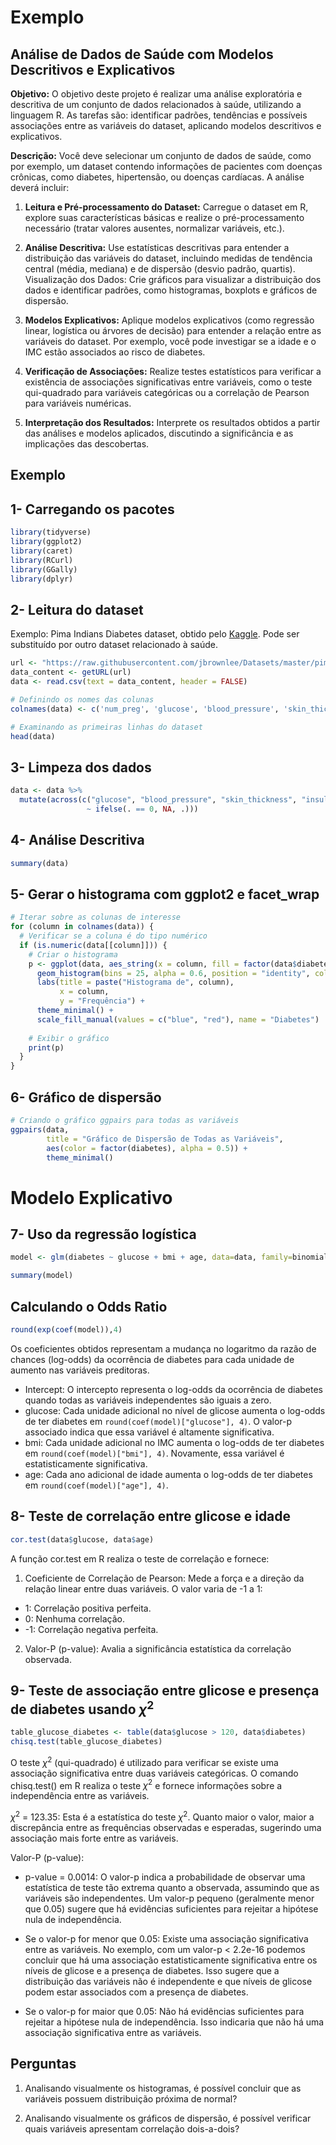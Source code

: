 
# Exemplo

## Análise de Dados de Saúde com Modelos Descritivos e Explicativos

**Objetivo:** O objetivo deste projeto é realizar uma análise exploratória e descritiva de um conjunto de dados relacionados à saúde, utilizando a linguagem R. As tarefas são: identificar padrões, tendências e possíveis associações entre as variáveis do dataset, aplicando modelos descritivos e explicativos.

**Descrição:** Você deve selecionar um conjunto de dados de saúde, como por exemplo, um dataset contendo informações de pacientes com doenças crônicas, como diabetes, hipertensão, ou doenças cardíacas. A análise deverá incluir:

1. **Leitura e Pré-processamento do Dataset:** Carregue o dataset em R, explore suas características básicas e realize o pré-processamento necessário (tratar valores ausentes, normalizar variáveis, etc.).

2. **Análise Descritiva:** Use estatísticas descritivas para entender a distribuição das variáveis do dataset, incluindo medidas de tendência central (média, mediana) e de dispersão (desvio padrão, quartis).
Visualização dos Dados: Crie gráficos para visualizar a distribuição dos dados e identificar padrões, como histogramas, boxplots e gráficos de dispersão.

3. **Modelos Explicativos:** Aplique modelos explicativos (como regressão linear, logística ou árvores de decisão) para entender a relação entre as variáveis do dataset. Por exemplo, você pode investigar se a idade e o IMC estão associados ao risco de diabetes.

4. **Verificação de Associações:** Realize testes estatísticos para verificar a existência de associações significativas entre variáveis, como o teste qui-quadrado para variáveis categóricas ou a correlação de Pearson para variáveis numéricas.

5. **Interpretação dos Resultados:** Interprete os resultados obtidos a partir das análises e modelos aplicados, discutindo a significância e as implicações das descobertas.

## Exemplo

## 1- Carregando os pacotes

```r
library(tidyverse)
library(ggplot2)
library(caret)
library(RCurl)
library(GGally)
library(dplyr)
```
## 2- Leitura do dataset

Exemplo: Pima Indians Diabetes dataset, obtido pelo [Kaggle](https://www.kaggle.com/datasets/uciml/pima-indians-diabetes-database). Pode ser substituído por outro dataset relacionado à saúde.

```r
url <- "https://raw.githubusercontent.com/jbrownlee/Datasets/master/pima-indians-diabetes.data.csv"
data_content <- getURL(url)
data <- read.csv(text = data_content, header = FALSE)

# Definindo os nomes das colunas
colnames(data) <- c('num_preg', 'glucose', 'blood_pressure', 'skin_thickness', 'insulin', 'bmi', 'diabetes_pedigree', 'age', 'diabetes')

# Examinando as primeiras linhas do dataset
head(data)
```

## 3- Limpeza dos dados

```r
data <- data %>%
  mutate(across(c("glucose", "blood_pressure", "skin_thickness", "insulin", "bmi"), 
                 ~ ifelse(. == 0, NA, .)))
```

## 4- Análise Descritiva

```r
summary(data)
```

## 5- Gerar o histograma com ggplot2 e facet_wrap

```r
# Iterar sobre as colunas de interesse
for (column in colnames(data)) {
  # Verificar se a coluna é do tipo numérico
  if (is.numeric(data[[column]])) {
    # Criar o histograma
    p <- ggplot(data, aes_string(x = column, fill = factor(data$diabetes, labels = c("Negativo", "Positivo")))) +
      geom_histogram(bins = 25, alpha = 0.6, position = "identity", color = "black") +
      labs(title = paste("Histograma de", column),
           x = column,
           y = "Frequência") +
      theme_minimal() +
      scale_fill_manual(values = c("blue", "red"), name = "Diabetes")
    
    # Exibir o gráfico
    print(p)
  }
}
```

## 6- Gráfico de dispersão

```r
# Criando o gráfico ggpairs para todas as variáveis
ggpairs(data, 
        title = "Gráfico de Dispersão de Todas as Variáveis",
        aes(color = factor(diabetes), alpha = 0.5)) +
        theme_minimal()
```

# Modelo Explicativo

## 7- Uso da regressão logística
```r
model <- glm(diabetes ~ glucose + bmi + age, data=data, family=binomial)

summary(model)
```
## Calculando o Odds Ratio

```r
round(exp(coef(model)),4)
```

Os coeficientes obtidos representam a mudança no logaritmo da razão de chances (log-odds) da ocorrência de diabetes para cada unidade de aumento nas variáveis preditoras.

-	Intercept: O intercepto representa o log-odds da ocorrência de diabetes quando todas as variáveis independentes são iguais a zero.
- glucose: Cada unidade adicional no nível de glicose aumenta o log-odds de ter diabetes em `round(coef(model)["glucose"], 4)`. O valor-p associado indica que essa variável é altamente significativa.
- bmi: Cada unidade adicional no IMC aumenta o log-odds de ter diabetes em `round(coef(model)["bmi"], 4)`. Novamente, essa variável é estatisticamente significativa.
- age: Cada ano adicional de idade aumenta o log-odds de ter diabetes em `round(coef(model)["age"], 4)`.


## 8- Teste de correlação entre glicose e idade

```r
cor.test(data$glucose, data$age)
```
A função cor.test em R realiza o teste de correlação e fornece:

1.	Coeficiente de Correlação de Pearson: Mede a força e a direção da relação linear entre duas variáveis. O valor varia de -1 a 1:

-	1: Correlação positiva perfeita.
- 0: Nenhuma correlação.
- -1: Correlação negativa perfeita.

2.	Valor-P (p-value): Avalia a significância estatística da correlação observada.

## 9- Teste de associação entre glicose e presença de diabetes usando $\chi^2$

```r
table_glucose_diabetes <- table(data$glucose > 120, data$diabetes)
chisq.test(table_glucose_diabetes)
```
O teste $\chi^2$ (qui-quadrado) é utilizado para verificar se existe uma associação significativa entre duas variáveis categóricas. O comando chisq.test() em R realiza o teste $\chi^2$ e fornece informações sobre a independência entre as variáveis.

$\chi^2$ = 123.35: Esta é a estatística do teste $\chi^2$. Quanto maior o valor, maior a discrepância entre as frequências observadas e esperadas, sugerindo uma associação mais forte entre as variáveis.

Valor-P (p-value):

-	p-value = 0.0014: O valor-p indica a probabilidade de observar uma estatística de teste tão extrema quanto a observada, assumindo que as variáveis são independentes. Um valor-p pequeno (geralmente menor que 0.05) sugere que há evidências suficientes para rejeitar a hipótese nula de independência.

-	Se o valor-p for menor que 0.05: Existe uma associação significativa entre as variáveis. No exemplo, com um valor-p < 2.2e-16 podemos concluir que há uma associação estatisticamente significativa entre os níveis de glicose e a presença de diabetes. Isso sugere que a distribuição das variáveis não é independente e que níveis de glicose podem estar associados com a presença de diabetes.

-	Se o valor-p for maior que 0.05: Não há evidências suficientes para rejeitar a hipótese nula de independência. Isso indicaria que não há uma associação significativa entre as variáveis.

## Perguntas

1. Analisando visualmente os histogramas, é possível concluir que as variáveis possuem distribuição próxima de normal?

2. Analisando visualmente os gráficos de dispersão, é possível verificar quais variáveis apresentam correlação dois-a-dois?

